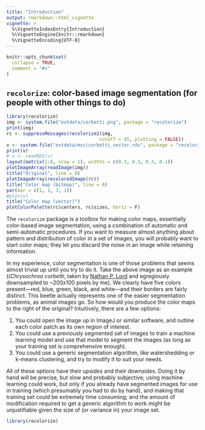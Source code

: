 ```yaml
---
title: "Introduction"
output: rmarkdown::html_vignette
vignette: >
  %\VignetteIndexEntry{Introduction}
  %\VignetteEngine{knitr::rmarkdown}
  %\VignetteEncoding{UTF-8}
---
```


```r
knitr::opts_chunk$set(
  collapse = TRUE,
  comment = "#>"
)
```

## `recolorize`: color-based image segmentation (for people with other things to do)

```r
library(recolorize)
img <- system.file("extdata/corbetti.png", package = "recolorize")
print(img)
rc <- suppressMessages(recolorize2(img, 
                                  cutoff = 45, plotting = FALSE))
v <- system.file("extdata/msc/corbetti_vector.rds", package = "recolorize")
print(v)
# v <- readRDS(v)
layout(matrix(1:4, nrow = 1), widths = c(0.3, 0.3, 0.3, 0.1))
plotImageArray(readImage(img))
title("Original", line = 0)
plotImageArray(recoloredImage(rc))
title("Color map (bitmap)", line = 0)
par(mar = c(1, 1, 3, 1))
#plot(v)
title("Color map (vector)")
plotColorPalette(rc$centers, rc$sizes, horiz = F)
```

The `recolorize` package is a toolbox for making color maps, essentially color-based image segmentation, using a combination of automatic and semi-automatic procedures.  If you want to measure almost anything about pattern and distribution of color in a set of images, you will probably want to start color maps; they let you discard the noise in an image while retaining information.  

In my experience, color segmentation is one of those problems that seems almost trivial up until you try to do it. Take the above image as an example ((*Chrysochroa corbetti*, taken by [Nathan P. Lord](https://www.thelordlab.com/) and egregiously downsampled to ~200x100 pixels by me). We clearly have five colors present—red, blue, green, black, and white—and their borders are fairly distinct. This beetle actually represents one of the easier segmentation problems, as animal images go. So how would you produce the color maps to the right of the original? Intuitively, there are a few options: 

1. You could open the image up in ImageJ or similar software, and outline each color patch as its own region of interest.
2. You could use a previously segmented set of images to train a machine learning model and use that model to segment the images (as long as your training set is comprehensive enough).
3. You could use a generic segmentation algorithm, like watershedding or k-means clustering, and try to modify it to suit your needs.

All of these options have their upsides and their downsides. Doing it by hand will be precise, but slow and probably subjective; using machine learning could work, but only if you already have segmented images for use in training (which presumably you had to do by hand), and making that training set could be extremely time consuming; and the amount of modification required to get a generic algorithm to work might be unjustifiable given the size of (or variance in) your image set.
```r
library(recolorize)
```
